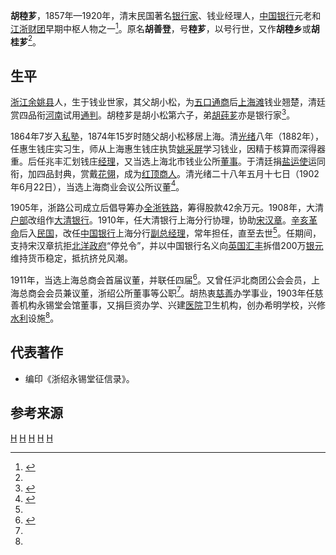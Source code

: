 '''胡稑芗'''，1857年—1920年，清末民国著名[[银行家|银行家]]、钱业经理人，[[中国银行|中国银行]]元老和[[江浙财团|江浙财团]]早期中枢人物之一<ref name="Hu introduction">{{cite book |title=《浙江民国人物大辞典》|author=林吕建主编；卢敦基，张学继，项义华等副主编 |year=2013-01 |location=杭州 |page=445页. |isbn= 9787308107907  |publisher=浙江大学出版社}}</ref>。原名'''胡善登'''，号'''稑芗'''，以号行世，又作'''胡稑乡'''或'''胡桂芗'''<ref name="Hu introduction"/>。

==生平==
[[浙江|浙江]][[余姚县|余姚县]]人，生于钱业世家，其父胡小松，为[[五口通商|五口通商]]后[[上海滩|上海滩]]钱业翘楚，清廷赏四品衔[[河南|河南]]试用[[通判|通判]]。胡稑芗是胡小松第六子，弟[[胡莼乡|胡莼芗]]亦是银行家<ref>{{cite web|url=http://www.newyuyao.com/news/11730.html|title=印象千年古集五车堰村|publisher=新余姚公众网|date=2016-09-13|deadurl=yes|archiveurl=https://web.archive.org/web/20161118162847/http://www.newyuyao.com/news/11730.html|archivedate=2016-11-18|access-date=2016-11-17}}</ref>。

1864年7岁入[[私塾|私塾]]，1874年15岁时随父胡小松移居上海。清[[光绪|光绪]]八年（1882年），任惠生钱庄实习生，师从上海惠生钱庄执贽[[姚采屏|姚采屏]]学习钱业，因精于核算而深得器重。后任兆丰汇划钱庄[[经理|经理]]，又当选上海北市钱业公所[[董事|董事]]。于清廷捐[[盐运使|盐运使]]运同衔，加四品封典，赏戴[[花翎|花翎]]，成为[[红顶商人|红顶商人]]。清光绪二十八年五月十七日（1902年6月22日），当选上海商业会议公所议董<ref>{{cite web |url=http://www.shtong.gov.cn/newsite/node2/node2245/node4538/node56987/node56989/node56991/userobject1ai45358.html |title=第二节　上海商业会议公所议董、机构及会员 |publisher=上海市地方志办公室 |access-date=2019-04-20 |archive-date=2016-06-27 |archive-url=https://web.archive.org/web/20160627181527/http://www.shtong.gov.cn/Newsite/node2/node2245/node4538/node56987/node56989/node56991/userobject1ai45358.html |dead-url=no }}</ref>。

1905年，浙路公司成立后倡导筹办[[浙赣铁路|全浙铁路]]，筹得股款42余万元。1908年，大清[[户部|户部]]改组作[[大清银行|大清银行]]。1910年，任大清银行上海分行协理，协助[[宋汉章|宋汉章]]。[[辛亥革命|辛亥革命]]后入[[中華民國|民国]]，改任[[中国银行|中国银行]]上海分行[[总经理|副总经理]]，常年担任，直至去世<ref name="Hu introduction"/>。任期间，支持宋汉章抗拒[[北洋政府|北洋政府]]“停兑令”，并以中国银行名义向[[英国|英国]][[汇丰|汇丰]]拆借200万[[银元|银元]]维持货币稳定，抵抗挤兑风潮。

1911年，当选上海总商会首届议董，并联任四届<ref>{{cite web |url=http://www.shtong.gov.cn/newsite/node2/node2245/node4538/node56987/node56989/node56991/userobject1ai45360.html |title=第四节　上海总商会会董、机构及会员 |publisher=上海市地方志办公室 |access-date=2019-04-20 |archive-date=2016-06-27 |archive-url=https://web.archive.org/web/20160627181532/http://www.shtong.gov.cn/Newsite/node2/node2245/node4538/node56987/node56989/node56991/userobject1ai45360.html |dead-url=no }}</ref>。又曾任沪北商团公会会员，上海总商会会员兼议董，浙绍公所董事等公职<ref name="Hu introduction"/>。胡热衷[[慈善|慈善]]办学事业，1903年任慈善机构永锡堂会馆董事，又捐巨资办学、兴建[[医院|医院]]卫生机构，创办希明学校，兴修[[水利|水利]]设施<ref name="Hu introduction"/>。

==代表著作==
*编印《浙绍永锡堂征信录》。

==参考来源==
{{reflist|2}}

[[Category:余姚人|H]]
[[Category:宁波商帮|H]]
[[Category:清朝银行家|H]]
[[Category:宁波裔上海人|H]]
[[Category:中华民国银行家|H]]